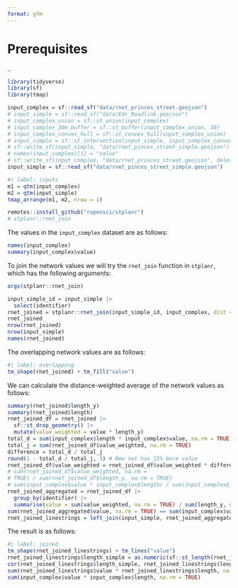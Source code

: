 ```yaml
---
format: gfm
---
```


# Prerequisites

..

```r
library(tidyverse)
library(sf)
library(tmap)
```



```r
input_complex = sf::read_sf("data/rnet_princes_street.geojson")
# input_simple = sf::read_sf("data/Edc_Roadlink.geojson")
# input_complex_union = sf::st_union(input_complex)
# input_complex_30m_buffer = sf::st_buffer(input_complex_union, 30)
# input_complex_convex_hull = sf::st_convex_hull(input_complex_union)
# input_simple = sf::st_intersection(input_simple, input_complex_convex_hull)
# sf::write_sf(input_simple, "data/rnet_pinces_street_simple.geojson")
# names(input_complex)[1] = "value"
# sf::write_sf(input_complex, "data/rnet_princes_street.geojson", delete_dsn = TRUE)
input_simple = sf::read_sf("data/rnet_pinces_street_simple.geojson")
```

```r
#| label: inputs
m1 = qtm(input_complex)
m2 = qtm(input_simple)
tmap_arrange(m1, m2, nrow = 1)
```

```r
remotes::install_github("ropensci/stplanr")
# stplanr::rnet_join
```

The values in the `input_complex` dataset are as follows:

```r
names(input_complex)
summary(input_complex$value)
```

To join the network values we will try the `rnet_join` function in `stplanr`, which has the following arguments:

```r
args(stplanr::rnet_join)
```

```r
input_simple_id = input_simple |>
  select(identifier)
rnet_joined = stplanr::rnet_join(input_simple_id, input_complex, dist = 30)
rnet_joined
nrow(rnet_joined)
nrow(input_simple)
names(rnet_joined)
```

The overlapping network values are as follows:

```r
#| label: overlapping
tm_shape(rnet_joined) + tm_fill("value")
```

We can calculate the distance-weighted average of the network values as follows:

```r
summary(rnet_joined$length_y)
summary(rnet_joined$length)
rnet_joined_df = rnet_joined |>
  sf::st_drop_geometry() |>
  mutate(value_weighted = value * length_y)
total_d = sum(input_complex$length * input_complex$value, na.rm = TRUE)
total_j = sum(rnet_joined_df$value_weighted, na.rm = TRUE)
difference = total_d / total_j
round(1 - total_d / total_j, 3) # New net has 15% more value
rnet_joined_df$value_weighted = rnet_joined_df$value_weighted * difference
# sum(rnet_joined_df$value_weighted, na.rm = 
# TRUE) / sum(rnet_joined_df$length_y, na.rm = TRUE)
# sum(input_complex$value * input_complex$length) / sum(input_complex$length)
rnet_joined_aggregated = rnet_joined_df |>
  group_by(identifier) |>
  summarise(value = sum(value_weighted, na.rm = TRUE) / sum(length_y, na.rm = TRUE))
sum(rnet_joined_aggregated$value, na.rm = TRUE) == sum(input_complex$value, na.rm = TRUE)
rnet_joined_linestrings = left_join(input_simple, rnet_joined_aggregated, by = "identifier")
```

The result is as follows:

```r
#| label: joined
tm_shape(rnet_joined_linestrings) + tm_lines("value")
rnet_joined_linestrings$length_simple = as.numeric(sf::st_length(rnet_joined_linestrings))
cor(rnet_joined_linestrings$length_simple, rnet_joined_linestrings$length)
sum(rnet_joined_linestrings$value * rnet_joined_linestrings$length, na.rm = TRUE)
sum(input_complex$value * input_complex$length, na.rm = TRUE)
```

```r

```

